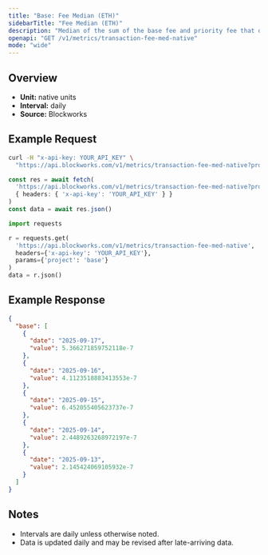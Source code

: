 ```yaml
---
title: "Base: Fee Median (ETH)"
sidebarTitle: "Fee Median (ETH)"
description: "Median of the sum of the base fee and priority fee that day in native chain token"
openapi: "GET /v1/metrics/transaction-fee-med-native"
mode: "wide"
---
```


## Overview

- **Unit:** native units
- **Interval:** daily
- **Source:** Blockworks

## Example Request

<CodeGroup>

```bash cURL
curl -H "x-api-key: YOUR_API_KEY" \
  "https://api.blockworks.com/v1/metrics/transaction-fee-med-native?project=base"
```

```typescript TypeScript
const res = await fetch(
  'https://api.blockworks.com/v1/metrics/transaction-fee-med-native?project=base',
  { headers: { 'x-api-key': 'YOUR_API_KEY' } }
)
const data = await res.json()
```

```python Python
import requests

r = requests.get(
  'https://api.blockworks.com/v1/metrics/transaction-fee-med-native',
  headers={'x-api-key': 'YOUR_API_KEY'},
  params={'project': 'base'}
)
data = r.json()
```

</CodeGroup>

## Example Response

```json
{
  "base": [
    {
      "date": "2025-09-17",
      "value": 5.366271859752118e-7
    },
    {
      "date": "2025-09-16",
      "value": 4.1123518883413553e-7
    },
    {
      "date": "2025-09-15",
      "value": 6.452055405623737e-7
    },
    {
      "date": "2025-09-14",
      "value": 2.4489263268972197e-7
    },
    {
      "date": "2025-09-13",
      "value": 2.145424069105932e-7
    }
  ]
}
```

## Notes
- Intervals are daily unless otherwise noted.
- Data is updated daily and may be revised after late-arriving data.